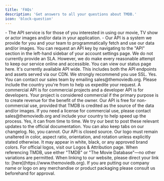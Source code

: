 ```yaml
---
title: 'FAQs'
description: 'Get answers to all your questions about TMDB.'
icon: 'block-question'
---
```


<Accordion title="What is TMDB's API?">
  - The API service is for those of you interested in using our movie, TV show or actor images and/or data in your application. 
  - Our API is a system we provide for you and your team to programmatically fetch and use our data and/or images.
</Accordion>
<Accordion title="How do I apply for an API key?">
  You can request an API key by navigating to the "API" section in the 
  left-hand sidebar of your account settings page.
</Accordion>
<Accordion title="Is there an SLA?">
  We do not currently provide an SLA. However, we do make every reasonable attempt to keep 
  our service online and accessible. You can view our status page here.
</Accordion>
<Accordion title="What about SSL?">
  It's currently available API wide. This includes both the API 
  endpoints and assets served via our CDN. We strongly recommend you use SSL.
</Accordion>
<Accordion title="Is there a commercial service?">
  Yes. You can contact our sales team by emailing sales@themoviedb.org. 
  Please include the country you're from to help us expedite your request.
</Accordion>
<Accordion title="What is the difference between a commercial API and a developer API?">
  A commercial API is for commercial projects and a developer API is for developers. 
  Your project is considered commercial if the primary purpose is to create revenue for the benefit of the owner.
</Accordion>
<Accordion title="Does the API key cost anything?">
  Our API is free for non-commercial use, provided that TMDB is credited as the source of the data and/or images. 
  If you need a license for commercial use, please contact sales@themoviedb.org and include your country to help speed up the process.
</Accordion>
<Accordion title="Does the API ever change? How can learn about new features?">
  Yes, it can from time to time. We try our best to post these relevant updates to the 
  official documentation. You can also keep tabs on our changelog.
</Accordion>
<Accordion title="Can I make changes to the API?">
 No, you cannot. Our API is closed source.
</Accordion>
<Accordion title="Are there branding requirements?">
 Our logo must remain unaltered in color, aspect ratio, orientation, and rotation unless explicitly stated otherwise.
  It may appear in white, black, or any approved brand colors. For official logos, visit our Logos & Attribution page.
  When referencing TMDB, use either "TMDB" or "The Movie Database"—no other variations are permitted.
  When linking to our website, please direct your link to: [here](https://www.themoviedb.org).
</Accordion>


<Note>
If you are putting our company name or logo on any merchandise or product packaging 
please consult us beforehand for approval.
</Note>

